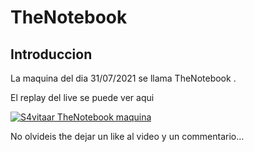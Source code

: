 # TheNotebook {-}

## Introduccion {-}

La maquina del dia 31/07/2021 se llama TheNotebook
.

El replay del live se puede ver aqui

[![S4vitaar TheNotebook maquina](https://img.youtube.com/vi/tEyTJYDbN3s/0.jpg)](https://www.youtube.com/watch?v=tEyTJYDbN3s)

No olvideis the dejar un like al video y un commentario...
